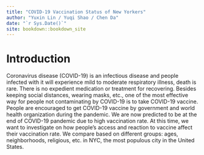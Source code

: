 ```yaml
--- 
title: "COVID-19 Vaccination Status of New Yorkers"
author: "Yuxin Lin / Yuqi Shao / Chen Da"
date: "`r Sys.Date()`"
site: bookdown::bookdown_site
---
```


# Introduction

Coronavirus disease (COVID-19) is an infectious disease and people infected with it will experience mild to moderate respiratory illness, death is rare. There is no expedient medication or treatment for recovering. Besides keeping social distances, wearing masks, etc., one of the most effective way for people not contaminating by COVID-19 is to take COVID-19 vaccine. People are encouraged to get COVID-19 vaccine by government and world health organization during the pandemic. We are now predicted to be at the end of COVID-19 pandemic due to high vaccination rate. At this time, we want to investigate on how people’s access and reaction to vaccine affect their vaccination rate. We compare based on different groups: ages, neighborhoods, religious, etc. in NYC, the most populous city in the United States. 